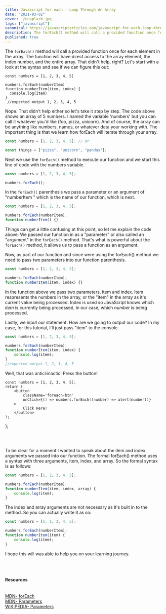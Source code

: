 ```yaml
---
title: Javascript for each - Loop Through An Array
date: "2021-03-02"
cover: ./unsplash.jpg
tags: ["javascript"]
canonical: https://javascriptarticles.com/javascript-for-each-loop-through-an-array/
description: The forEach() method will call a provided function once for each element in the array. The function will have direct access to the array element, the index number, and the entire array.
published: true
---
```



The `forEach()` method will call a provided function once for each element in the array. The function will have direct access to the array element, the index number, and the entire array. That didn't help, right? Let's start with a look at the syntax and see if we can figure this out:

```
const numbers = [1, 2, 3, 4, 5]

numbers.forEach(numberItem)
function numberItem(item, index) {
  console.log(item)
}
 //expected output 1, 2, 3, 4, 5
```

Nope. That didn't help either so let's take it step by step. The code above shows an array of 5 numbers. I named the variable 'numbers' but you can call it whatever you'd like (foo, pizza, unicorn). And of course, the array can be anything like numbers, names, or whatever data your working with. The important thing is that we learn how forEach will iterate through your array.

```js
const numbers = [1, 2, 3, 4, 5]; // Or

const things = ["pizza", "unicorn", "pandas"];
```

Next we use the `forEach()` method to execute our function and we start this line of code with the numbers variable.

```js
const numbers = [1, 2, 3, 4, 5];

numbers.forEach();
```

In the `forEach()` parenthesis we pass a parameter or an argument of "numberItem " which is the name of our function, which is next.

```js
const numbers = [1, 2, 3, 4, 5];

numbers.forEach(numberItem);
function numberItem() {}
```

Things can get a little confusing at this point, so let me explain the code above. We passed our function in as a "parameter" or also called an "argument" in the `forEach()` method. That's what is powerful about the `forEach()` method, it allows us to pass a function as an argument.

Now, as part of our function and since were using the forEach() method we need to pass two parameters into our function parenthesis.

```js
const numbers = [1, 2, 3, 4, 5];

numbers.forEach(numberItem);
function numberItem(item, index) {}
```

In the function above we pass two parameters, item and index. Item respresents the numbers in the array, or the "item" in the array as it's current value being processed. Index is used so JavaScript knows which <em>item</em> is currently being processed, in our case, which <em>number</em> is being processed.

Lastly, we input our statement. How are we going to output our code? In my case, for this tutorial, I'll just pass "item" to the console.

```js
const numbers = [1, 2, 3, 4, 5];

numbers.forEach(numberItem);
function numberItem(item, index) {
	console.log(item);
}
//expected output 1, 2, 3, 4, 5
```

Well, that was anticlimactic! Press the button!

	const numbers = [1, 2, 3, 4, 5];
	return (
		<button
			className='foreach-btn'
			onClick={() => numbers.forEach((number) => alert(number))}
		>
			Click Here!
		</button>
	);
};

<ForEachButton />

<br />
<br />

To be clear for a moment I wanted to speak about the item and index arguments we passed into our function. The formal forEach() method uses a syntax with three arguments, item, index, and array. So the formal syntax is as follows:

```js
const numbers = [1, 2, 3, 4, 5];

numbers.forEach(numberItem);
function numberItem(item, index, array) {
	console.log(item);
}
```

The index and array arguments are not necessary as it's built in to the method. So you can actually write it as so:

```js
const numbers = [1, 2, 3, 4, 5];

numbers.forEach(numberItem);
function numberItem(item) {
	console.log(item);
}
```

I hope this will was able to help you on your learning journey.

<br />
<br />

<Card>
<h4>Resources</h4>
<br />
<a className="footnote" href="https://developer.mozilla.org/en-US/docs/Web/JavaScript/Reference/Global_Objects/Array/forEach">MDN- forEach</a><br />
<a className="footnote" href="https://developer.mozilla.org/en-US/docs/Glossary/Parameter">MDN- Parameters</a><br />
<a className="footnote" href="https://en.wikipedia.org/wiki/Parameter_(computer_programming)">WIKIPEDIA- Parameters</a><br />

</Card>

